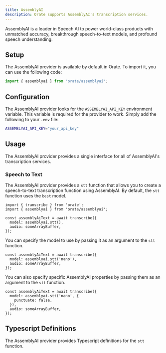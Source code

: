 ```yaml
---
title: AssemblyAI
description: Orate supports AssemblyAI's transcription services.
---
```



AssemblyAI is a leader in Speech AI to power world-class products with unmatched accuracy, breakthrough speech-to-text models, and profound speech understanding.

## Setup

The AssemblyAI provider is available by default in Orate. To import it, you can use the following code:

```ts
import { assemblyai } from 'orate/assemblyai';
```

## Configuration

The AssemblyAI provider looks for the `ASSEMBLYAI_API_KEY` environment variable. This variable is required for the provider to work. Simply add the following to your `.env` file:

```bash
ASSEMBLYAI_API_KEY="your_api_key"
```

## Usage

The AssemblyAI provider provides a single interface for all of AssemblyAI's transcription services.

### Speech to Text

The AssemblyAI provider provides a `stt` function that allows you to create a speech-to-text transcription function using AssemblyAI. By default, the `stt` function uses the `best` model.

```tsx
import { transcribe } from 'orate';
import { assemblyai } from 'orate/assemblyai';

const assemblyAiText = await transcribe({
  model: assemblyai.stt(),
  audio: someArrayBuffer,
});
```

You can specify the model to use by passing it as an argument to the `stt` function.

```tsx
const assemblyAiText = await transcribe({
  model: assemblyai.stt('nano'),
  audio: someArrayBuffer,
});
```

You can also specify specific AssemblyAI properties by passing them as an argument to the `stt` function.

```tsx
const assemblyAiText = await transcribe({
  model: assemblyai.stt('nano', {
    punctuate: false,
  }),
  audio: someArrayBuffer,
});
```

## Typescript Definitions

The AssemblyAI provider provides Typescript definitions for the `stt` function.

